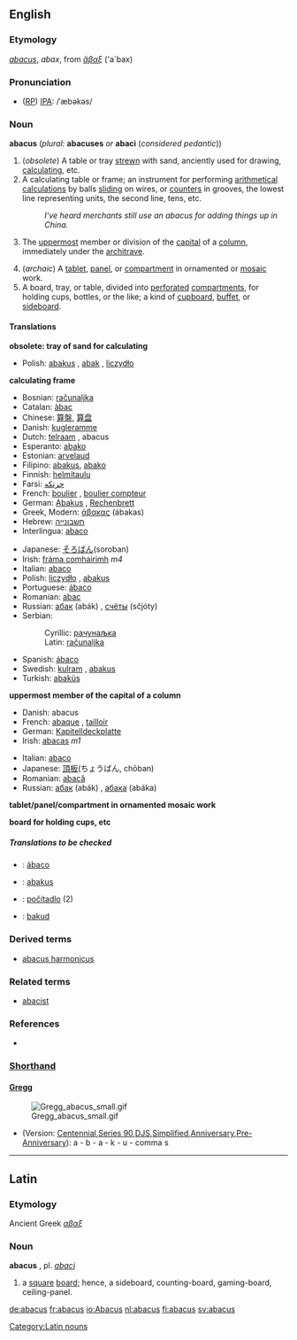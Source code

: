 {{wikisource1911Enc|Abacus}}
==English==

===Etymology===
{{L.}} ''[[abacus]]'', ''abax'', from {{Gr.}} ''[[ἄβαξ]]''<!--provide the ancient Greek here--> ('a`bax)

===Pronunciation===
* ([[RP]]) [[IPA]]: /ˈæbəkəs/

===Noun===
'''abacus''' (''plural:'' '''abacuses''' ''or'' '''abaci''' (''considered pedantic''))

#<!--DefA-->(''obsolete'') A table or tray [[strewn]] with sand, anciently used for drawing, [[calculating]], etc. 
#<!--DefB-->A calculating table or frame; an instrument for performing [[arithmetical]] [[calculations]] by balls [[sliding]] on wires, or [[counters]] in grooves, the lowest line representing units, the second line, tens, etc.
#:''I've heard merchants still use an abacus for adding things up in China.''
#<!--DefC-->{{architecture}} The [[uppermost]] member or division of the [[capital]] of a [[column]], immediately under the [[architrave]]. 
#<!--DefD-->(''archaic'') A [[tablet]], [[panel]], or [[compartment]] in ornamented or [[mosaic]] work.
#<!--DefE-->A board, tray, or table, divided into [[perforated]] [[compartments]], for holding cups, bottles, or the like; a kind of [[cupboard]], [[buffet]], or [[sideboard]].

====Translations====

<!--DefA-->'''obsolete: tray of sand for calculating'''
{{top}}
{{mid}}
*Polish: [[abakus]] {{m}}, [[abak]] {{m}}, [[liczydło]] {{n}}
{{bottom}}

<!--DefB-->'''calculating frame'''
{{top}}
*Bosnian: [[računaljka]] {{f}}
*Catalan: [[àbac]]
*Chinese: [[算盤]], [[算盘]]
*Danish: [[kugleramme]]
*Dutch: [[telraam]] {{n}}, abacus {{m}}
*Esperanto: [[abako]]
*Estonian: [[arvelaud]]
*Filipino: [[abakus]], [[abako]]
*Finnish: [[helmitaulu]]
*Farsi: [[چرتکه]]
*French: [[boulier]] {{m}}, [[boulier compteur]] {{m}}
*German: [[Abakus]] {{m}}, [[Rechenbrett]] {{n}}
*Greek, Modern: [[άβακας]] (ábakas) {{m}}
*Hebrew: [[חשבונייה]]
*Interlingua: [[abaco#Interlingua|abaco]]
{{mid}}
*Japanese: [[そろばん]](soroban)
*Irish: [[fráma comhairimh]] ''m4''
*Italian: [[abaco#Italian|abaco]] {{m}}
*Polish: [[liczydło]] {{n}}, [[abakus#Polish|abakus]] {{m}}
*Portuguese: [[ábaco#Portuguese|ábaco]] {{m}}
*Romanian: [[abac]] {{n}}
*Russian: [[абак]] (abák) {{m}}, [[счёты]] (sčjóty) {{p}}
*Serbian:
*:Cyrillic: [[рачунаљка]] {{f}}
*:Latin: [[računaljka]] {{f}}
*Spanish: [[ábaco#Spanish|ábaco]] {{m}}
*Swedish: [[kulram]] {{c}}, [[abakus#Swedish|abakus]]
*Turkish: [[abaküs]] 
{{bottom}}

<!--DefC-->'''uppermost member of the capital of a column'''
{{top}}
*Danish: abacus
*French: [[abaque]] {{f}}, [[tailloir]] {{m}}
*German: [[Kapitelldeckplatte]] {{f}}
*Irish: [[abacas]] ''m1''
{{mid}}
*Italian: [[abaco#Italian|abaco]] {{m}}
*Japanese: [[頂板]](ちょうばん, chōban)
*Romanian: [[abacă]] {{f}}
*Russian: [[абак]] (abák) {{m}}, [[абака]] (abáka) {{f}}
{{bottom}}

<!--DefD-->'''tablet/panel/compartment in ornamented mosaic work'''
{{top}}
{{mid}}
{{bottom}}

<!--DefE-->'''board for holding cups, etc'''
{{top}}
{{mid}}
{{bottom}}

=====Translations to be checked=====
<!--Remove this section once all of the translations below have been moved into the tables above.-->
{{checktrans}}
*{{ttbc|Galician|[[Galician]]}}: [[ábaco]]
*{{ttbc|Indonesian}}: [[abakus]]
*{{ttbc|Slovak}}: [[počítadlo]] {{n}} (2)
*{{ttbc|Volapük|[[Volapük]]}}: [[bakud]]

===Derived terms===
*[[abacus harmonicus]]

===Related terms===
*[[abacist]]

===References===
*{{R:Webster 1913}}

===[http://en.wikipedia.org/wiki/Shorthand Shorthand]===
====[http://en.wikipedia.org/wiki/Gregg_Shorthand Gregg]====
[[Image:Gregg_abacus_small.gif|right]]
*(Version: [http://en.wikipedia.org/wiki/Gregg_Shorthand#Centennial_Gregg_Shorthand Centennial],[http://en.wikipedia.org/wiki/Gregg_Shorthand#Series_90_Gregg_Shorthand  Series 90],[http://en.wikipedia.org/wiki/Gregg_Shorthand#Diamond_Jubilee_Gregg_Shorthand  DJS],[http://en.wikipedia.org/wiki/Gregg_Shorthand#Simplified_Gregg_Shorthand Simplified],[http://en.wikipedia.org/wiki/Gregg_Shorthand#Anniversary_Gregg_Shorthand Anniversary],[http://en.wikipedia.org/wiki/Gregg_Shorthand#Pre-Anniversary_Gregg_Shorthand Pre-Anniversary]): a - b - a - k - u - comma s


----

==Latin==
===Etymology===
Ancient Greek ''[[αβαξ]]''
===Noun===
'''abacus''' {{m}}, pl. ''[[abaci]]''
#a [[square]] [[board]]; hence, a sideboard, counting-board, gaming-board, ceiling-panel.

[[Category:Latin nouns]]

[[de:abacus]]
[[fr:abacus]]
[[io:Abacus]]
[[nl:abacus]]
[[fi:abacus]]
[[sv:abacus]]